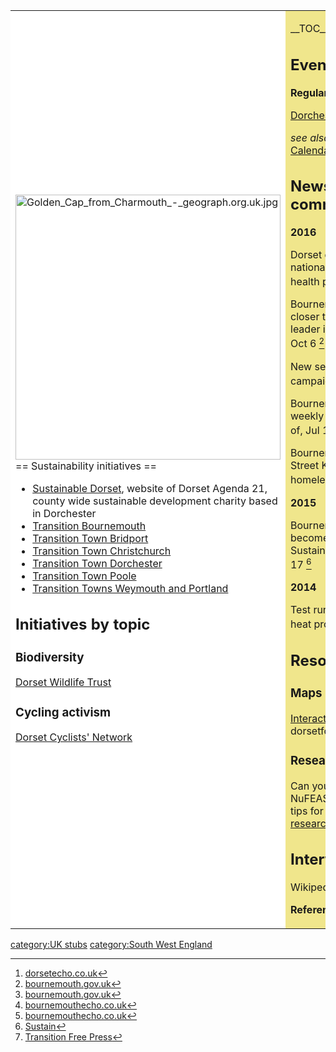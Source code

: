 {| cellpadding="8" cellspacing="0"
|- valign="top" 
| style="background:white" width="52%"|
[[File:Golden Cap from Charmouth - geograph.org.uk.jpg|424px]]<br clear=left>
== Sustainability initiatives ==
*[http://www.sustainabledorset.org.uk/ Sustainable Dorset], website of Dorset Agenda 21, county wide sustainable development charity based in Dorchester
*[http://transitionbournemouth.wordpress.com/ Transition Bournemouth]
*[http://www.transitiontownbridport.co.uk/ Transition Town Bridport]
*[http://www.transitiontownchristchurch.org/ Transition Town Christchurch]
*[http://www.transitiontowndorchester.org/ Transition Town Dorchester]
*[http://transitionpoole.org.uk/ Transition Town Poole]
*[http://ttwp.net/ Transition Towns Weymouth and Portland]

== Initiatives by topic ==

=== Biodiversity ===

[http://www.dorsetwildlifetrust.org.uk/ Dorset Wildlife Trust]

=== Cycling activism ===

[http://www.dcn.org.uk/ Dorset Cyclists' Network]

| style="background:khaki" |

__TOC__

== Events ==

'''Regular events'''

[http://www.greendrinks.org/index.php?country=UK&city=Dorchester Dorchester Green Drinks]

''see also:'' [http://ttwp.net/dorset-wide-eco-calendar/ Dorset Eco Calendar], TTWP.NET

== News and comment ==

'''2016'''

Dorset organisation wins national award for innovative health project, Nov 10 <ref>[http://www.dorsetecho.co.uk/news/14863574.Dorset_organisation_wins_national_award_for_innovative_health_project/ dorsetecho.co.uk]</ref>

Bournemouth is a step closer to becoming world leader in green economy, Oct 6 <ref>[http://www.bournemouth.gov.uk/News/Articles/2016/october/bournemouth-is-a-step-closer-to-becoming-world-leader-in-green-economy.aspx bournemouth.gov.uk]</ref>

New seafront recycling campaign launched, Aug 2 <ref>[http://www.bournemouth.gov.uk/News/Articles/2016/august/new-seafront-recycling-campaign-launched.aspx bournemouth.gov.uk]</ref>

Bournemouth's getting a weekly food market... sort of, Jul 13 <ref>[http://www.bournemouthecho.co.uk/news/14615254.Bournemouth__39_s_getting_a_weekly_food_market____sort_of bournemouthecho.co.uk]</ref>

Bournemouth's first ever Street Kitchen to help town's homeless, May 14 <ref>[http://www.bournemouthecho.co.uk/newS/14493027.Bournemouth__39_s_first_ever_Street_Kitchen_to_help_town__39_s_homeless bournemouthecho.co.uk]</ref>

'''2015'''

Bournemouth and Poole become the world's first Sustainable Fish City, April 17 <ref> [http://www.sustainweb.org/news/1stfishcity/ Sustain]</ref>

'''2014''' 

Test run for Poole Harbour heat project, July 21 <ref>[http://transitionfreepress.org/2014/07/21/poole-harbour-heat-tidal/ Transition Free Press]</ref>

== Resources ==

=== Maps ===

[https://www.dorsetforyou.com/travel-dorset/cycle/interactive-maps Interactive cycle maps], dorsetforyou.com

=== Research ===

Can you help with NuFEAST?: send us your top tips for eating sustainably [https://research.bournemouth.ac.uk/2016/02/can-you-help-with-nufeast-send-us-your-top-tips-for-eating-sustainably research.bournemouth.ac.uk]

== Interwiki links ==
Wikipedia: [[wikipedia:Dorset|Dorset]]


'''References'''
{{Attrib sca ref|Dorset}}
<references/>
|}


{{scaendmenu}}{{stub}}
[[category:UK stubs]]
[[category:South West England]]